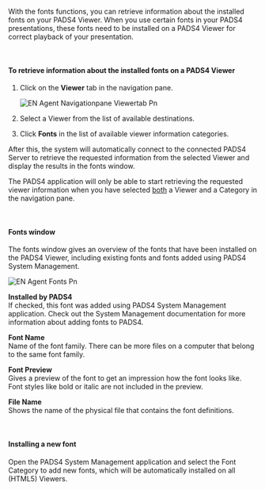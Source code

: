 With the fonts functions, you can retrieve information about the installed fonts on your PADS4 Viewer. When you use certain fonts in your PADS4 presentations, these fonts need to be installed on a PADS4 Viewer for correct playback of your presentation.

 

#### **To retrieve information about the installed fonts on a PADS4 Viewer**

1. Click on the **Viewer** tab in the navigation pane.

   ![EN Agent Navigationpane Viewertab Pn](/images/digital-signage/windows-applications/agent/remote-management-and-monitoring/EN-Agent-Navigationpane-Viewertab.png)
2. Select a Viewer from the list of available destinations.
3. Click **Fonts** in the list of available viewer information categories.

After this, the system will automatically connect to the connected PADS4 Server to retrieve the requested information from the selected Viewer and display the results in the fonts window.

<Warning>
  The PADS4 application will only be able to start retrieving the requested viewer information when you have selected <u>both</u> a Viewer and a Category in the navigation pane.
</Warning>

 

#### **Fonts window**

The fonts window gives an overview of the fonts that have been installed on the PADS4 Viewer, including existing fonts and fonts added using PADS4 System Management.

![EN Agent Fonts Pn](/images/digital-signage/windows-applications/agent/remote-management-and-monitoring/EN-Agent-Fonts.png)

**Installed by PADS4**\
If checked, this font was added using PADS4 System Management application. Check out the System Management documentation for more information about adding fonts to PADS4.

**Font Name**\
Name of the font family. There can be more files on a computer that belong to the same font family.

**Font Preview**\
Gives a preview of the font to get an impression how the font looks like. Font styles like bold or italic are not included in the preview.

**File Name**\
Shows the name of the physical file that contains the font definitions.

 

#### **Installing a new font**

Open the PADS4 System Management application and select the Font Category to add new fonts, which will be automatically installed on all (HTML5) Viewers.